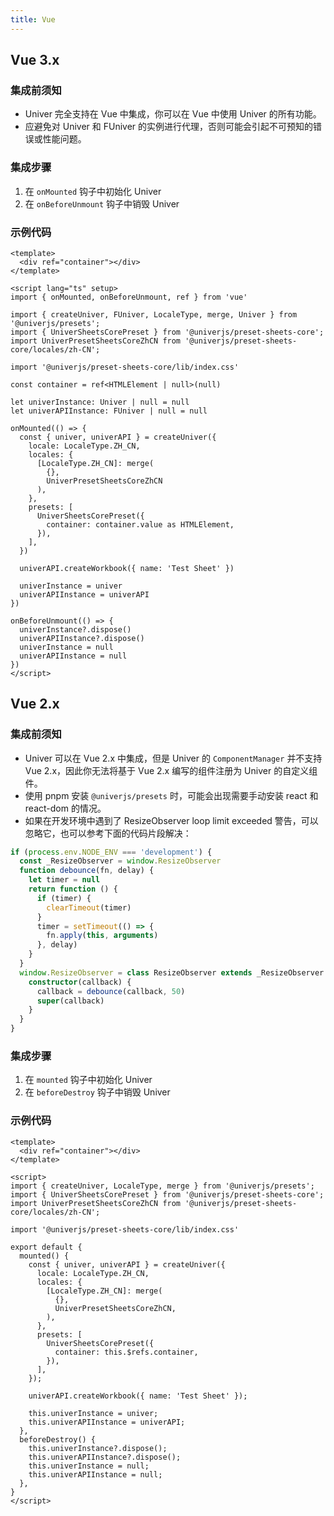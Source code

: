```yaml
---
title: Vue
---
```


## Vue 3.x

### 集成前须知

- Univer 完全支持在 Vue 中集成，你可以在 Vue 中使用 Univer 的所有功能。
- 应避免对 Univer 和 FUniver 的实例进行代理，否则可能会引起不可预知的错误或性能问题。

### 集成步骤

1. 在 `onMounted` 钩子中初始化 Univer
2. 在 `onBeforeUnmount` 钩子中销毁 Univer

### 示例代码

```vue
<template>
  <div ref="container"></div>
</template>

<script lang="ts" setup>
import { onMounted, onBeforeUnmount, ref } from 'vue'

import { createUniver, FUniver, LocaleType, merge, Univer } from '@univerjs/presets';
import { UniverSheetsCorePreset } from '@univerjs/preset-sheets-core';
import UniverPresetSheetsCoreZhCN from '@univerjs/preset-sheets-core/locales/zh-CN';

import '@univerjs/preset-sheets-core/lib/index.css'

const container = ref<HTMLElement | null>(null)

let univerInstance: Univer | null = null
let univerAPIInstance: FUniver | null = null

onMounted(() => {
  const { univer, univerAPI } = createUniver({
    locale: LocaleType.ZH_CN,
    locales: {
      [LocaleType.ZH_CN]: merge(
        {},
        UniverPresetSheetsCoreZhCN
      ),
    },
    presets: [
      UniverSheetsCorePreset({
        container: container.value as HTMLElement,
      }),
    ],
  })

  univerAPI.createWorkbook({ name: 'Test Sheet' })

  univerInstance = univer
  univerAPIInstance = univerAPI
})

onBeforeUnmount(() => {
  univerInstance?.dispose()
  univerAPIInstance?.dispose()
  univerInstance = null
  univerAPIInstance = null
})
</script>
```

## Vue 2.x

### 集成前须知

- Univer 可以在 Vue 2.x 中集成，但是 Univer 的 `ComponentManager` 并不支持 Vue 2.x，因此你无法将基于 Vue 2.x 编写的组件注册为 Univer 的自定义组件。
- 使用 pnpm 安装 `@univerjs/presets` 时，可能会出现需要手动安装 react 和 react-dom 的情况。
- 如果在开发环境中遇到了 ResizeObserver loop limit exceeded 警告，可以忽略它，也可以参考下面的代码片段解决：

```typescript
if (process.env.NODE_ENV === 'development') {
  const _ResizeObserver = window.ResizeObserver
  function debounce(fn, delay) {
    let timer = null
    return function () {
      if (timer) {
        clearTimeout(timer)
      }
      timer = setTimeout(() => {
        fn.apply(this, arguments)
      }, delay)
    }
  }
  window.ResizeObserver = class ResizeObserver extends _ResizeObserver {
    constructor(callback) {
      callback = debounce(callback, 50)
      super(callback)
    }
  }
}
```

### 集成步骤

1. 在 `mounted` 钩子中初始化 Univer
2. 在 `beforeDestroy` 钩子中销毁 Univer

### 示例代码

```vue
<template>
  <div ref="container"></div>
</template>

<script>
import { createUniver, LocaleType, merge } from '@univerjs/presets';
import { UniverSheetsCorePreset } from '@univerjs/preset-sheets-core';
import UniverPresetSheetsCoreZhCN from '@univerjs/preset-sheets-core/locales/zh-CN';

import '@univerjs/preset-sheets-core/lib/index.css'

export default {
  mounted() {
    const { univer, univerAPI } = createUniver({
      locale: LocaleType.ZH_CN,
      locales: {
        [LocaleType.ZH_CN]: merge(
          {},
          UniverPresetSheetsCoreZhCN,
        ),
      },
      presets: [
        UniverSheetsCorePreset({
          container: this.$refs.container,
        }),
      ],
    });

    univerAPI.createWorkbook({ name: 'Test Sheet' });

    this.univerInstance = univer;
    this.univerAPIInstance = univerAPI;
  },
  beforeDestroy() {
    this.univerInstance?.dispose();
    this.univerAPIInstance?.dispose();
    this.univerInstance = null;
    this.univerAPIInstance = null;
  },
}
</script>
```
